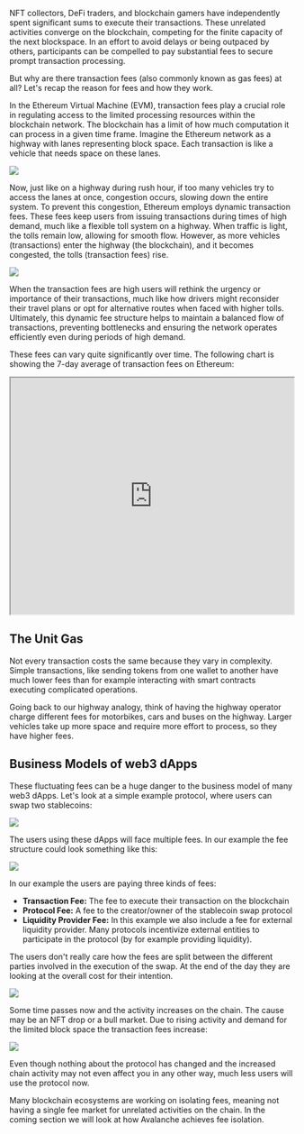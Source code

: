 NFT collectors, DeFi traders, and blockchain gamers have independently spent significant sums to execute their transactions. These unrelated activities converge on the blockchain, competing for the finite capacity of the next blockspace. In an effort to avoid delays or being outpaced by others, participants can be compelled to pay substantial fees to secure prompt transaction processing.

But why are there transaction fees (also commonly known as gas fees) at all? Let's recap the reason for fees and how they work.

In the Ethereum Virtual Machine (EVM), transaction fees play a crucial role in regulating access to the limited processing resources within the blockchain network. The blockchain has a limit of how much computation it can process in a given time frame. Imagine the Ethereum network as a highway with lanes representing block space. Each transaction is like a vehicle that needs space on these lanes.

![](https://qizat5l3bwvomkny.public.blob.vercel-storage.com/builders-hub/course-images/multi-chain-architecture/transaction-fees/low-demand-ROW1xDwcbURumUP2Hpi5wa8E3x3ExQ.png)

Now, just like on a highway during rush hour, if too many vehicles try to access the lanes at once, congestion occurs, slowing down the entire system. To prevent this congestion, Ethereum employs dynamic transaction fees. These fees keep users from issuing transactions during times of high demand, much like a flexible toll system on a highway. When traffic is light, the tolls remain low, allowing for smooth flow. However, as more vehicles (transactions) enter the highway (the blockchain), and it becomes congested, the tolls (transaction fees) rise.

![](https://qizat5l3bwvomkny.public.blob.vercel-storage.com/builders-hub/course-images/multi-chain-architecture/transaction-fees/high-demand-b3kITcvAfkm9hmlZwlA4V5VasQUuGm.png)

When the transaction fees are high users will rethink the urgency or importance of their transactions, much like how drivers might reconsider their travel plans or opt for alternative routes when faced with higher tolls. Ultimately, this dynamic fee structure helps to maintain a balanced flow of transactions, preventing bottlenecks and ensuring the network operates efficiently even during periods of high demand.

These fees can vary quite significantly over time. The following chart is showing the 7-day average of transaction fees on Ethereum:

<iframe width="100%" height="420" style={{border: 0}} src="https://www.theblock.co/data/on-chain-metrics/ethereum/average-transaction-fee-on-ethereum/embed" title="Average Transaction Fee on Ethereum (7DMA)"></iframe>

## The Unit Gas 

Not every transaction costs the same because they vary in complexity. Simple transactions, like sending tokens from one wallet to another have much lower fees than for example interacting with smart contracts executing complicated operations.

Going back to our highway analogy, think of having the highway operator charge different fees for motorbikes, cars and buses on the highway. Larger vehicles take up more space and require more effort to process, so they have higher fees.

## Business Models of web3 dApps

These fluctuating fees can be a huge danger to the business model of many web3 dApps. Let's look at a simple example protocol, where users can swap two stablecoins:

![](https://qizat5l3bwvomkny.public.blob.vercel-storage.com/builders-hub/course-images/multi-chain-architecture/transaction-fees/stablecoin-swap-AHqvoi6nUAnsRVoywJhWafRFkEejJN.png)

The users using these dApps will face multiple fees. In our example the fee structure could look something like this:

![](https://qizat5l3bwvomkny.public.blob.vercel-storage.com/builders-hub/course-images/multi-chain-architecture/transaction-fees/swap-fees-low-rgJfH82rJZIRUf6KWtEXaD12inji0W.png)

In our example the users are paying three kinds of fees:

- **Transaction Fee:** The fee to execute their transaction on the blockchain
- **Protocol Fee:** A fee to the creator/owner of the stablecoin swap protocol
- **Liquidity Provider Fee:** In this example we also include a fee for external liquidity provider. Many protocols incentivize external entities to participate in the protocol (by for example providing liquidity).

The users don't really care how the fees are split between the different parties involved in the execution of the swap. At the end of the day they are looking at the overall cost for their intention.

![](https://qizat5l3bwvomkny.public.blob.vercel-storage.com/builders-hub/course-images/multi-chain-architecture/transaction-fees/user-price-expectation-Eon0zUTqLZ3Vi9pSzge0VzYzy1kPtY.png)

Some time passes now and the activity increases on the chain. The cause may be an NFT drop or a bull market. Due to rising activity and demand for the limited block space the transaction fees increase:

![](https://qizat5l3bwvomkny.public.blob.vercel-storage.com/builders-hub/course-images/multi-chain-architecture/transaction-fees/swap-fees-high-t5ayOevkJm9A4b2aOkiGlUHAWkKPK5.png)

Even though nothing about the protocol has changed and the increased chain activity may not even affect you in any other way, much less users will use the protocol now.

Many blockchain ecosystems are working on isolating fees, meaning not having a single fee market for unrelated activities on the chain. In the coming section we will look at how Avalanche achieves fee isolation.